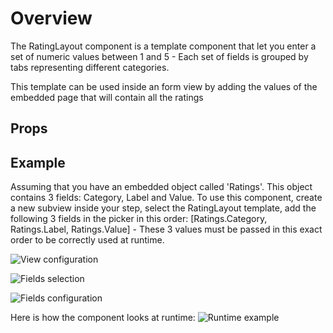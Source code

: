 
<Meta of={DemoStories} />

# Overview

The RatingLayout component is a template component that let you enter a set of numeric values between 1 and 5 - Each set of fields is grouped by tabs representing different categories.

This template can be used inside an form view by adding the values of the embedded page that will contain all the ratings

<Primary />

## Props

<Controls />

## Example

Assuming that you have an embedded object called 'Ratings'. This object contains 3 fields: Category, Label and Value. To use this component, create a new subview inside your step, select the RatingLayout template,
add the following 3 fields in the picker in this order: [Ratings.Category, Ratings.Label, Ratings.Value] - These 3 values must be passed in this exact order to be correctly used at runtime.

![View configuration](RatingInput_Example_Config_View.png)

![Fields selection](RatingInput_Example_Config_Fields.png)

![Fields configuration](RatingInput_Example_Config_Fields1.png)

Here is how the component looks at runtime:
![Runtime example](RatingInput_Example_Runtime.png)
